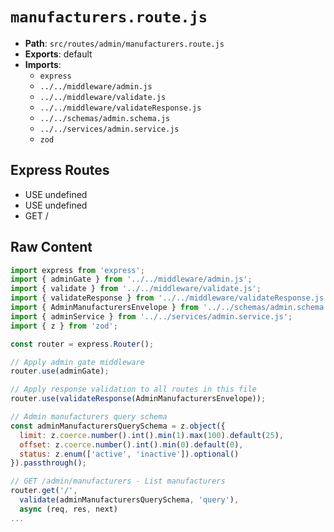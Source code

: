 # `manufacturers.route.js`

- **Path**: `src/routes/admin/manufacturers.route.js`
- **Exports**: default
- **Imports**:
  - `express`
  - `../../middleware/admin.js`
  - `../../middleware/validate.js`
  - `../../middleware/validateResponse.js`
  - `../../schemas/admin.schema.js`
  - `../../services/admin.service.js`
  - `zod`

## Express Routes
- USE undefined
- USE undefined
- GET /

## Raw Content

```js
import express from 'express';
import { adminGate } from '../../middleware/admin.js';
import { validate } from '../../middleware/validate.js';
import { validateResponse } from '../../middleware/validateResponse.js';
import { AdminManufacturersEnvelope } from '../../schemas/admin.schema.js';
import { adminService } from '../../services/admin.service.js';
import { z } from 'zod';

const router = express.Router();

// Apply admin gate middleware
router.use(adminGate);

// Apply response validation to all routes in this file
router.use(validateResponse(AdminManufacturersEnvelope));

// Admin manufacturers query schema
const adminManufacturersQuerySchema = z.object({
  limit: z.coerce.number().int().min(1).max(100).default(25),
  offset: z.coerce.number().int().min(0).default(0),
  status: z.enum(['active', 'inactive']).optional()
}).passthrough();

// GET /admin/manufacturers - List manufacturers
router.get('/', 
  validate(adminManufacturersQuerySchema, 'query'),
  async (req, res, next) 
...
```
